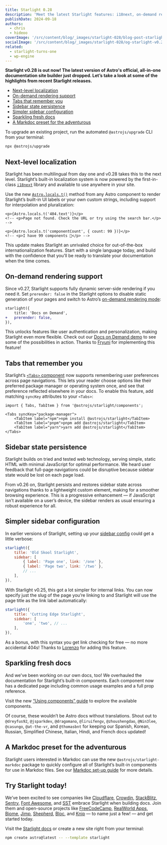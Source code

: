 ```yaml
---
title: Starlight 0.28
description: 'Meet the latest Starlight features: i18next, on-demand rendering support, sidebar persistence, smart tabs, and more for your docs.'
publishDate: 2024-09-18
authors:
  - chris
  - hideoo
coverImage: '/src/content/blog/_images/starlight-028/blog-post-starlight-v0.28.webp'
socialImage: '/src/content/blog/_images/starlight-028/og-starlight-v0.28.webp'
related:
  - starlight-turns-one
  - wp-engine
---
```


**Starlight v0.28 is out now! The latest version of Astro's official, all-in-one documentation site builder just dropped. Let’s take a look at some of the highlights from recent Starlight releases.**

- [Next-level localization](#next-level-localization)
- [On-demand rendering support](#on-demand-rendering-support)
- [Tabs that remember you](#tabs-that-remember-you)
- [Sidebar state persistence](#sidebar-state-persistence)
- [Simpler sidebar configuration](#simpler-sidebar-configuration)
- [Sparkling fresh docs](#sparkling-fresh-docs)
- [A Markdoc preset for the adventurous](#a-markdoc-preset-for-the-adventurous)

To upgrade an existing project, run the automated `@astrojs/upgrade` CLI from your terminal:

```sh
npx @astrojs/upgrade
```

## Next-level localization

Starlight has been multilingual from day one and v0.28 takes this to the next level.
Starlight’s built-in localization system is now powered by the first-in-class [`i18next`](https://www.i18next.com/) library and available to use anywhere in your site.

Use the new [`Astro.locals.t()`](https://starlight.astro.build/guides/i18n/#using-ui-translations) method from any Astro component to render Starlight’s built-in UI labels or your own custom strings, including support for interpolation and pluralization:

```astro
<p>{Astro.locals.t('404.text')}</p>
<!-- <p>Page not found. Check the URL or try using the search bar.</p> -->

<p>{Astro.locals.t('componentCount', { count: 99 })}</p>
<!-- <p>I have 99 components 🎉</p> -->
```

This update makes Starlight an unrivaled choice for out-of-the-box internationalization features.
Start with a single language today, and build with the confidence that you’ll be ready to translate your documentation when the time comes.

## On-demand rendering support

Since v0.27, Starlight supports fully dynamic server-side rendering if you need it.
Set `prerender: false` in the Starlight options to disable static generation of your pages and switch to Astro’s [on-demand rendering mode](https://docs.astro.build/en/basics/rendering-modes/):

```diff title="astro.config.mjs" lang="js"
starlight({
	title: 'Docs on Demand',
+	prerender: false,
}),
```

This unlocks features like user authentication and personalization, making Starlight even more flexible.
Check out our [Docs on Demand demo](https://starlight-ssr.netlify.app/) to see some of the possibilities in action.
Thanks to [Fryuni](https://github.com/Fryuni) for implementing this feature!

## Tabs that remember you

Starlight’s [`<Tabs>` component](https://starlight.astro.build/components/tabs/) now supports remembering user preferences across page navigations. This lets your reader choose options like their preferred package manager or operating system once, and see that preference reflected elsewhere in your docs. To enable this feature, add matching `syncKey` attributes to your `<Tabs>`:

```mdx title="src/content/docs/example.mdx" /syncKey=".+"/
import { Tabs, TabItem } from '@astrojs/starlight/components';

<Tabs syncKey="package-manager">
	<TabItem label="npm">npm install @astrojs/starlight</TabItem>
	<TabItem label="pnpm">pnpm add @astrojs/starlight</TabItem>
	<TabItem label="yarn">yarn add @astrojs/starlight</TabItem>
</Tabs>
```

## Sidebar state persistence

Starlight builds on tried and tested web technology, serving simple, static HTML with minimal JavaScript for optimal performance.
We heard user feedback that full-page navigations could be disruptive because sidebar state would be lost on each page load.

From v0.26 on, Starlight persists and restores sidebar state across navigations thanks to a lightweight custom element, making for a smoother browsing experience.
This is a progressive enhancement — if JavaScript isn’t available on a user’s device, the sidebar renders as usual ensuring a robust experience for all.

## Simpler sidebar configuration

In earlier versions of Starlight, setting up your [sidebar config](https://starlight.astro.build/guides/sidebar/) could get a little verbose:

```js title="astro.config.mjs" {4-6}
starlight({
	title: 'Old Skool Starlight',
	sidebar: [
		{ label: 'Page one', link: '/one' },
		{ label: 'Page two', link: '/two' },
		// ...
	],
}),
```

With Starlight v0.25, this got a lot simpler for internal links.
You can now specify just the slug of the page you’re linking to and Starlight will use the page title as the link label automatically:

```js title="astro.config.mjs" {4}
starlight({
	title: 'Cutting Edge Starlight',
	sidebar: [
		'one', 'two', // ...
	],
}),
```

As a bonus, with this syntax you get link checking for free — no more accidental 404s! Thanks to [Lorenzo](https://github.com/lorenzolewis) for adding this feature.

## Sparkling fresh docs

And we've been working on our own docs, too!
We overhauled the documentation for Starlight’s built-in components.
Each component now has a dedicated page including common usage examples and a full prop reference.

Visit the new [“Using components” guide](https://starlight.astro.build/components/using-components/) to explore the available components.

Of course, these wouldn’t be Astro docs without translations.
Shout out to `@dreyfus92`, `@jsparkdev`, `@dragomano`, `@liruifengv`, `@zhoushengdao`, `@Nin3lee`, `@casungo`, `@at-the-vr`, and `@thomasbnt` for keeping our Spanish, Korean, Russian, Simplified Chinese, Italian, Hindi, and French docs updated!

## A Markdoc preset for the adventurous

Starlight users interested in Markdoc can use the new `@astrojs/starlight-markdoc` package to quickly configure all of Starlight’s built-in components for use in Markdoc files.
See our [Markdoc set-up guide](https://starlight.astro.build/guides/authoring-content/#markdoc) for more details.

## Try Starlight today!

We’ve been excited to see companies like [Cloudflare](https://developers.cloudflare.com/), [Crowdin](https://support.crowdin.com/), [StackBlitz](https://tutorialkit.dev/), [Sentry](https://spotlightjs.com/), [Font Awesome](https://docs.fontawesome.com/), and [SST](https://sst.dev/docs/) embrace Starlight when building docs. Join them and open-source projects like [FreeCodeCamp](https://contribute.freecodecamp.org/), [RealWorld Apps](https://www.realworld.how/), [Biome](https://biomejs.dev/), [Jimp](https://jimp-dev.github.io/jimp/), [Shepherd](https://docs.shepherdpro.com/), [Bloc](https://bloclibrary.dev/), and [Knip](https://knip.dev/) — to name just a few! — and get started today.

Visit the [Starlight docs](https://starlight.astro.build/) or create a new site right from your terminal:

```sh
npm create astro@latest -- --template starlight
```
